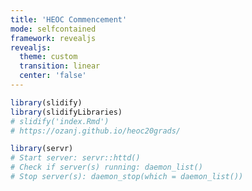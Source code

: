 ```yaml
---
title: 'HEOC Commencement'
mode: selfcontained
framework: revealjs
revealjs:
  theme: custom
  transition: linear
  center: 'false'
--- 
```


```r
library(slidify)
library(slidifyLibraries)
# slidify('index.Rmd')
# https://ozanj.github.io/heoc20grads/

library(servr)
# Start server: servr::httd()
# Check if server(s) running: daemon_list()
# Stop server(s): daemon_stop(which = daemon_list())
```


